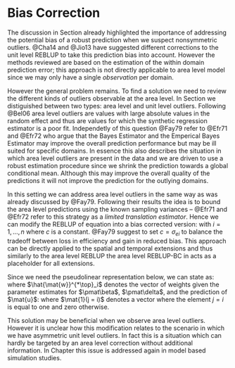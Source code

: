 # Bias Correction
\label{sec:rfhbiascorrection}

The discussion in Section \ref{sec:robustbc} already highlighted the importance
of addressing the potential bias of a robust prediction when we suspect
non\hyp{}symmetric outliers. @Cha14 and @Jio13 have suggested different
corrections to the unit level REBLUP to take this prediction bias into account.
However the methods reviewed are based on the estimation of the within domain
prediction error; this approach is not directly applicable to area level model
since we may only have a single *observation* per domain. 

However the general problem remains. To find a solution we need to review the 
different kinds of outliers observable at the area level. In Section 
\ref{sec:rfh_framework} we distiguished between two types: area level and unit 
level outliers. Following @Bel06 area level outliers are values with large 
absolute values in the random effect and thus are values for which the synthetic
regression estimator is a poor fit. Independetly of this question @Fay79 refer 
to @Efr71 and @Efr72 who argue that the Bayes Estimator and the Emperical Bayes 
Estimator may improve the overall prediction performance but may be ill suited 
for specific domains. In essence this also describes the situation in which area
level outliers are present in the data and we are driven to use a robust
estimation procedure since we shrink the prediction towards a global conditional
mean. Although this may improve the overall quality of the predictions it will
not improve the prediction for the outlying domains.

In this setting we can address area level outliers in the same way as was 
already discussed by @Fay79. Following their results the idea is to bound the 
area level predictions using the known sampling variances -- @Efr71 and @Efr72 
refer to this strategy as a *limited translation estimator*. Hence we can modify
the REBLUP of equation \eq{eq:area_reblup} into a bias corrected version:
\empty{
\begin{align}
\label{eq:area_reblup_bc}
\hat{\theta}^{REBLUP-BC}_i = 
  \begin{cases}
    y_i - c & \text{if } \hat{\theta}^{REBLUP}_i < y_i - c  \\
    \hat{\theta}^{REBLUP}_i & \text{if } y_i - c \leq \hat{\theta}^{REBLUP}_i \leq y_i + c \\
    y_i + c & \text{if } \hat{\theta}^{REBLUP}_i > y_i + c \\
  \end{cases}
\end{align}
}with $i = 1, \dots, n$ where $c$ is a constant. @Fay79 suggest to set $c =
\sigma_{ei}$ to balance the tradeoff between loss in efficiency and gain in
reduced bias. This approach can be directly applied to the spatial and temporal
extensions and thus similarly to the area level REBLUP the area level REBLUP-BC in
\eq{eq:area_reblup_bc} acts as a placeholder for all extensions.

Since we need the pseudolinear representation below, we can state
\eq{eq:area_reblup_bc} as:
\empty{
\begin{align*}
\hat{\theta}^{REBLUP-BC}_i = \hat{\mat{w}}^{*\top}_i \mat{y}
\end{align*}
}where $\hat{\mat{w}}^{*\top}_i$ denotes the vector of weights given the 
parameter estimates for $\pmat\beta$, $\pmat\delta$, and the prediction of
$\mat{u}$:
\empty{
\begin{align*}
\hat{\mat{w}}^{*}_i = 
  \begin{cases}
    (1 - c / y_i) \mat{1}(j = i) & \text{if } \hat{\theta}^{REBLUP}_i < y_i - c  \\
    \hat{\mat{w}}_i & \text{if } y_i - c \leq \hat{\theta}^{REBLUP}_i \leq y_i + c \\
    (1 + c / y_i) \mat{1}(j = i) & \text{if } \hat{\theta}^{REBLUP}_i > y_i + c \\
  \end{cases}
\end{align*}
}where $\mat{1}(j = i)$ denotes a vector where the element $j = i$ is equal to
one and zero otherwise.

This solution may be beneficial when we observe area level outliers. However it 
is unclear how this modification relates to the scenario in which we have 
asymmetric unit level outliers. In fact this is a situation which can hardly be 
targeted by an area level correction without additional information. In Chapter 
\ref{chap:results_model_based} this issue is addressed again in model based 
simulation studies.

